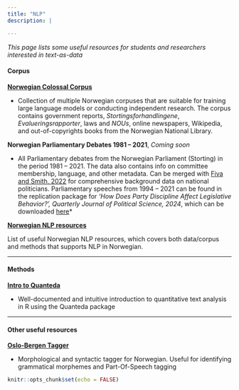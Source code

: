 ```yaml
---
title: "NLP"
description: |

---
```


*This page lists some useful resources for students and researchers interested in text-as-data*

#### **Corpus**

**[Norwegian Colossal Corpus][NCC]**

- Collection of multiple Norwegian corpuses that are suitable for training large language models or conducting independent research. The corpus contains government reports, *Stortingsforhandlingene*, *Evalueringsrapporter*, laws and *NOUs*, online newspapers, Wikipedia, and out-of-copyrights books from the Norwegian National Library. 


**Norwegian Parliamentary Debates 1981 -- 2021**, *Coming soon*

- All Parliamentary debates from the Norwegian Parliament (Storting) in the period 1981 -- 2021. The data also contains info on committee membership, language, and other metadata. Can be merged with [Fiva and Smith, 2022][fivasmith] for comprehensive background data on national politicians. Parliamentary speeches from 1994 -- 2021 can be found in the replication package for *'How Does Party Discipline Affect Legislative Behavior?’, Quarterly Journal of Political Science, 2024*, which can be downloaded [here][lameducks]*


**[Norwegian NLP resources][nor_nlp]**

List of useful Norwegian NLP resources, which covers both data/corpus and methods that supports NLP in Norwegian.


-------------

#### **Methods**

**[Intro to Quanteda][quanteda]**

- Well-documented and intuitive introduction to quantitative text analysis in R using the Quanteda package

-------------

#### **Other useful resources**

**[Oslo-Bergen Tagger][oslobergentagger]**

- Morphological and syntactic tagger for Norwegian. Useful for identifying grammatical morphemes and Part-Of-Speech tagging

[NCC]: https://github.com/NbAiLab/notram/blob/master/guides/corpus_description.md
[fivasmith]: https://www.jon.fiva.no/data.htm
[quanteda]: https://tutorials.quanteda.io/
[lameducks]: https://www.jon.fiva.no/data/Fiva-Nedregard-QJPS-Replication.zip
[nor_nlp]: https://github.com/web64/norwegian-nlp-resources
[oslobergentagger]: https://tekstlab.uio.no/obt-ny/

```r
knitr::opts_chunk$set(echo = FALSE)


```
